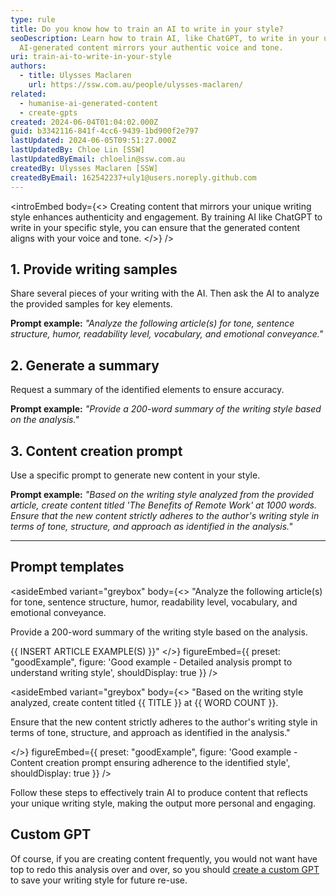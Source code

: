 ```yaml
---
type: rule
title: Do you know how to train an AI to write in your style?
seoDescription: Learn how to train AI, like ChatGPT, to write in your unique style by providing writing samples, detailed analysis prompts, and content creation prompts to ensure
  AI-generated content mirrors your authentic voice and tone.
uri: train-ai-to-write-in-your-style
authors:
  - title: Ulysses Maclaren
    url: https://ssw.com.au/people/ulysses-maclaren/
related:
  - humanise-ai-generated-content
  - create-gpts
created: 2024-06-04T01:04:02.000Z
guid: b3342116-841f-4cc6-9439-1bd900f2e797
lastUpdated: 2024-06-05T09:51:27.000Z
lastUpdatedBy: Chloe Lin [SSW]
lastUpdatedByEmail: chloelin@ssw.com.au
createdBy: Ulysses Maclaren [SSW]
createdByEmail: 162542237+uly1@users.noreply.github.com
---
```

<introEmbed
  body={<>
Creating content that mirrors your unique writing style enhances authenticity and engagement. By training AI like ChatGPT to write in your specific style, you can ensure that the generated content aligns with your voice and tone.
  </>}
/>
## 1. Provide writing samples

Share several pieces of your writing with the AI. Then ask the AI to analyze the provided samples for key elements.

**Prompt example:** _"Analyze the following article(s) for tone, sentence structure, humor, readability level, vocabulary, and emotional conveyance."_

## 2. Generate a summary

Request a summary of the identified elements to ensure accuracy.

**Prompt example:** _"Provide a 200-word summary of the writing style based on the analysis."_

## 3. Content creation prompt

Use a specific prompt to generate new content in your style.

**Prompt example:** _"Based on the writing style analyzed from the provided article, create content titled 'The Benefits of Remote Work' at 1000 words. Ensure that the new content strictly adheres to the author's writing style in terms of tone, structure, and approach as identified in the analysis."_

---

## Prompt templates

<asideEmbed
  variant="greybox"
  body={<>
    "Analyze the following article(s) for tone, sentence structure, humor, readability level, vocabulary, and emotional conveyance.

Provide a 200-word summary of the writing style based on the analysis.

&#123;&#123; INSERT ARTICLE EXAMPLE(S) &#125;&#125;"
  </>}
  figureEmbed={{
    preset: "goodExample",
    figure: 'Good example - Detailed analysis prompt to understand writing style',
    shouldDisplay: true
  }}
/>

<asideEmbed
  variant="greybox"
  body={<>
    "Based on the writing style analyzed, create content titled &#123;&#123; TITLE &#125;&#125; at &#123;&#123; WORD COUNT &#125;&#125;.

Ensure that the new content strictly adheres to the author's writing style in terms of tone, structure, and approach as identified in the analysis."

  </>}
  figureEmbed={{
    preset: "goodExample",
    figure: 'Good example - Content creation prompt ensuring adherence to the identified style',
    shouldDisplay: true
  }}
/>

Follow these steps to effectively train AI to produce content that reflects your unique writing style, making the output more personal and engaging.

## Custom GPT

Of course, if you are creating content frequently, you would not want have top to redo this analysis over and over, so you should [create a custom GPT](/create-gpts) to save your writing style for future re-use.
